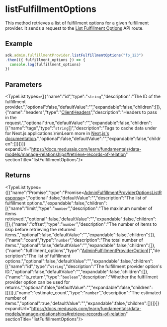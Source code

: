 
# listFulfillmentOptions

This method retrieves a list of fulfillment options for a given fulfillment provider. It sends a request to the
[List Fulfillment Options](https://docs.medusajs.com/api/admin#fulfillment-providers\_getfulfillmentprovidersidoptions)
API route.

## Example

```ts
sdk.admin.fulfillmentProvider.listFulfillmentOptions("fp_123")
.then(({ fulfillment_options }) => {
  console.log(fulfillment_options)
})
```

## Parameters

<TypeList types={[{"name":"id","type":"`string`","description":"The ID of the fulfillment provider.","optional":false,"defaultValue":"","expandable":false,"children":[]},{"name":"headers","type":"[ClientHeaders](../../../types/js_sdk.admin.ClientHeaders/page.mdx)","description":"Headers to pass in the request.","optional":true,"defaultValue":"","expandable":false,"children":[{"name":"tags","type":"`string`[]","description":"Tags to cache data under for Next.js applications.\n\nLearn more in [Next.js's documentation](https://nextjs.org/docs/app/building-your-application/caching#fetch-optionsnexttags-and-revalidatetag).","optional":false,"defaultValue":"","expandable":false,"children":[]}]}]} expandUrl="https://docs.medusajs.com/learn/fundamentals/data-models/manage-relationships#retrieve-records-of-relation" sectionTitle="listFulfillmentOptions"/>

## Returns

<TypeList types={[{"name":"Promise","type":"Promise&#60;[AdminFulfillmentProviderOptionsListResponse](../../../../../types/HttpTypes/interfaces/types.HttpTypes.AdminFulfillmentProviderOptionsListResponse/page.mdx)&#62;","optional":false,"defaultValue":"","description":"The list of fulfillment options.","expandable":false,"children":[{"name":"limit","type":"`number`","description":"The maximum number of items retrieved.","optional":false,"defaultValue":"","expandable":false,"children":[]},{"name":"offset","type":"`number`","description":"The number of items to skip before retrieving the returned items.","optional":false,"defaultValue":"","expandable":false,"children":[]},{"name":"count","type":"`number`","description":"The total number of items.","optional":false,"defaultValue":"","expandable":false,"children":[]},{"name":"fulfillment_options","type":"[AdminFulfillmentProviderOption](../../../../../types/HttpTypes/interfaces/types.HttpTypes.AdminFulfillmentProviderOption/page.mdx)[]","description":"The list of fulfillment options.","optional":false,"defaultValue":"","expandable":false,"children":[{"name":"id","type":"`string`","description":"The fulfillment provider option's ID.","optional":false,"defaultValue":"","expandable":false,"children":[]},{"name":"is_return","type":"`boolean`","description":"Whether the fulfillment provider option can be used for returns.","optional":false,"defaultValue":"","expandable":false,"children":[]}]},{"name":"estimate_count","type":"`number`","description":"The estimated number of items.","optional":true,"defaultValue":"","expandable":false,"children":[]}]}]} expandUrl="https://docs.medusajs.com/learn/fundamentals/data-models/manage-relationships#retrieve-records-of-relation" sectionTitle="listFulfillmentOptions"/>
